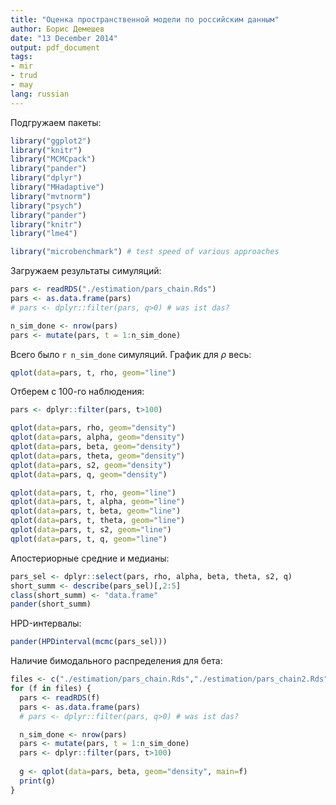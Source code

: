 ```yaml
---
title: "Оценка пространственной модели по российским данным"
author: Борис Демешев
date: "13 December 2014"
output: pdf_document
tags:
- mir
- trud
- may
lang: russian
---
```


Подгружаем пакеты:

```r
library("ggplot2")
library("knitr")
library("MCMCpack")
library("pander")
library("dplyr")
library("MHadaptive")
library("mvtnorm")
library("psych")
library("pander")
library("knitr")
library("lme4")

library("microbenchmark") # test speed of various approaches
```


Загружаем результаты симуляций:

```r
pars <- readRDS("./estimation/pars_chain.Rds")
pars <- as.data.frame(pars)
# pars <- dplyr::filter(pars, q>0) # was ist das?

n_sim_done <- nrow(pars)
pars <- mutate(pars, t = 1:n_sim_done)
```

Всего было `r n_sim_done` симуляций. График для $\rho$ весь:

```r
qplot(data=pars, t, rho, geom="line")
```

Отберем с 100-го наблюдения:
```r
pars <- dplyr::filter(pars, t>100)
```




```r
qplot(data=pars, rho, geom="density")
qplot(data=pars, alpha, geom="density")
qplot(data=pars, beta, geom="density")
qplot(data=pars, theta, geom="density")
qplot(data=pars, s2, geom="density")
qplot(data=pars, q, geom="density")
```

```r
qplot(data=pars, t, rho, geom="line")
qplot(data=pars, t, alpha, geom="line")
qplot(data=pars, t, beta, geom="line")
qplot(data=pars, t, theta, geom="line")
qplot(data=pars, t, s2, geom="line")
qplot(data=pars, t, q, geom="line")
```

Апостериорные средние и медианы:

```r
pars_sel <- dplyr::select(pars, rho, alpha, beta, theta, s2, q)
short_summ <- describe(pars_sel)[,2:5]
class(short_summ) <- "data.frame"
pander(short_summ)
```

HPD-интервалы:

```r
pander(HPDinterval(mcmc(pars_sel)))
```


Наличие бимодального распределения для бета:

```r
files <- c("./estimation/pars_chain.Rds","./estimation/pars_chain2.Rds","./estimation/pars_chain3.Rds")
for (f in files) {
  pars <- readRDS(f)
  pars <- as.data.frame(pars)
  # pars <- dplyr::filter(pars, q>0) # was ist das?

  n_sim_done <- nrow(pars)
  pars <- mutate(pars, t = 1:n_sim_done)
  pars <- dplyr::filter(pars, t>100)
  
  g <- qplot(data=pars, beta, geom="density", main=f)
  print(g)
}
```


